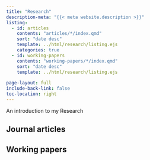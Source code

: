 ```yaml
---
title: "Research"
description-meta: "{{< meta website.description >}}"
listing:
  - id: articles
    contents: "articles/*/index.qmd"
    sort: "date desc"
    template: ../html/research/listing.ejs
    categories: true
  - id: working-papers
    contents: "working-papers/*/index.qmd"
    sort: "date desc"
    template: ../html/research/listing.ejs
  
page-layout: full
include-back-link: false
toc-location: right
---
```


An introduction to my Research


## Journal articles

:::{#articles}
:::


## Working papers

:::{#working-papers}
:::


